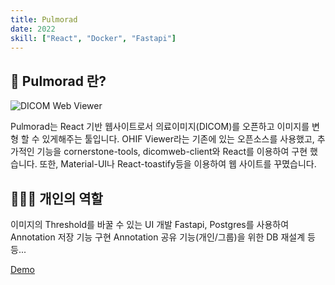 ```yaml
---
title: Pulmorad
date: 2022
skill: ["React", "Docker", "Fastapi"]
---
```


## 🎉 Pulmorad 란?

![DICOM Web Viewer](/img/pulmorad.png)

Pulmorad는 React 기반 웹사이트로서 의료이미지(DICOM)를 오픈하고 이미지를 변형 할 수 있게해주는 툴입니다. OHIF Viewer라는 기존에 있는 오픈소스를 사용했고, 추가적인 기능을 cornerstone-tools, dicomweb-client와 React를 이용하여 구현 했습니다. 또한, Material-UI나 React-toastify등을 이용하여 웹 사이트를 꾸몄습니다.

## 👨🏻‍💻 개인의 역할
이미지의 Threshold를 바꿀 수 있는 UI 개발
Fastapi, Postgres를 사용하여 Annotation 저장 기능 구현
Annotation 공유 기능(개인/그룹)을 위한 DB 재설계
등등...

[Demo](https://github.com/donghakang/Pulmorad)